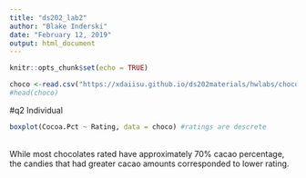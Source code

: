 ```yaml
---
title: "ds202_lab2"
author: "Blake Inderski"
date: "February 12, 2019"
output: html_document
---
```


```r
knitr::opts_chunk$set(echo = TRUE)
```

```r
choco <-read.csv("https://xdaiisu.github.io/ds202materials/hwlabs/choco.csv")
#head(choco)
```

#q2 Individual
```r
boxplot(Cocoa.Pct ~ Rating, data = choco) #ratings are descrete
```
<br />
While most chocolates rated have approximately 70% cacao percentage, the candies that had greater cacao amounts corresponded to lower rating.